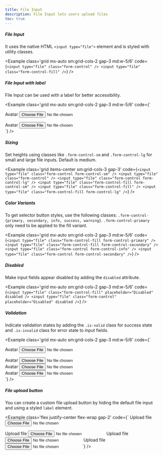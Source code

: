 ```yaml
---
title: File Input
description: File Input lets users upload files
toc: true
---
```


##### File Input
It uses the native HTML `<input type="file">` element and is styled with utility classes.

<Example class='grid mx-auto sm:grid-cols-2 gap-3 md:w-5/6' code={`<input type="file" class="form-control" />
<input type="file" class="form-control-fill" />`} />

##### File Input with label

File Input can be used with a label for better accessibility.

<Example class='grid mx-auto sm:grid-cols-2 gap-3 md:w-5/6' code={`<div class="form-field">
    <label class="form-label">Avatar</label>
    <input type="file" class="form-control" />
  </div>
  <div class="form-field">
    <label class="form-label">Avatar</label>
    <input type="file" class="form-control-fill" />
  </div>`} />

##### Sizing

Set heights using classes like <code>.form-control-sm</code> and <code>.form-control-lg</code> for small and large file inputs. Default is medium.

<Example class='grid items-center sm:grid-cols-3 gap-3' code={`<input type="file" class="form-control form-control-sm" />
  <input type="file" class="form-control" />
  <input type="file" class="form-control form-control-lg" />
  <input type="file" class="form-control-fill form-control-sm" />
  <input type="file" class="form-control-fill" />
  <input type="file" class="form-control-fill form-control-lg" />`} />

##### Color Variants

To get selector button styles, use the following classes: `.form-control-{primary, secondary, info, success, warning}`. `.form-control-primary` only need to be applied to the fill variant.

<Example class='grid mx-auto sm:grid-cols-2 gap-3 md:w-5/6' code={`<input type="file" class="form-control-fill form-control-primary" />
  <input type="file" class="form-control-fill form-control-secondary" />
  <input type="file" class="form-control form-control-info" />
  <input type="file" class="form-control form-control-secondary" />`} />

##### Disabled

Make input fields appear disabled by adding the `disabled` attribute.

<Example class='grid mx-auto sm:grid-cols-2 gap-3 md:w-5/6' code={`<input type="file" class="form-control-fill" placeholder="Disabled" disabled />
  <input type="file" class="form-control" placeholder="Disabled" disabled />`} />

##### Validation

Indicate validation states by adding the `.is-valid` class for success state and `.is-invalid` class for error state to input fields.

<Example class='grid mx-auto sm:grid-cols-2 gap-3 md:w-5/6' code={`<div class="form-field">
    <label class="form-label">Avatar</label>
    <input type="file" class="form-control-fill is-valid" />
  </div>
  <div class="form-field">
    <label class="form-label">Avatar</label>
    <input type="file" class="form-control is-valid" />
  </div>
  <div class="form-field">
    <label class="form-label">Avatar</label>
    <input type="file" class="form-control-fill is-invalid" />
  </div>
  <div class="form-field">
    <label class="form-label">Avatar</label>
    <input type="file" class="form-control is-invalid" />
  </div>`} />

##### File upload button

You can create a custom file upload button by hiding the default file input and using a styled `label` element.

<Example class='flex justify-center flex-wrap gap-2' code={`<label class='btn btn-primary' for="btnFileUpload">
    <span class='icon-[material-symbols--cloud-upload] text-base'></span>
    Upload file
  </label>
  <input type='file' id='btnFileUpload' />

  <label class='btn btn-secondary' for="btnFileUploadSecondary">
    <span class='icon-[material-symbols--cloud-upload] text-base'></span>
    Upload file
  </label>
  <input type='file' id='btnFileUploadSecondary' />

  <label class='btn btn-outline-primary' for="btnFileUploadOutlined">
    <span class='icon-[material-symbols--cloud-upload] text-base'></span>
    Upload file
  </label>
  <input type='file' id='btnFileUploadOutlined' />

  <label class='btn btn-text-secondary' for="btnFileUploadText">
    <span class='icon-[material-symbols--cloud-upload] text-base'></span>
    Upload file
  </label>
  <input type='file' id='btnFileUploadText' />`} />
